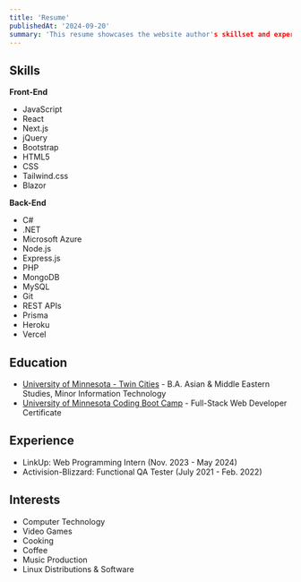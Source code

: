 ```yaml
---
title: 'Resume'
publishedAt: '2024-09-20'
summary: 'This resume showcases the website author's skillset and experience.'
---
```


## Skills

**Front-End**

- JavaScript
- React
- Next.js
- jQuery
- Bootstrap
- HTML5
- CSS
- Tailwind.css
- Blazor

**Back-End**

- C#
- .NET
- Microsoft Azure
- Node.js
- Express.js
- PHP
- MongoDB
- MySQL
- Git
- REST APIs
- Prisma
- Heroku
- Vercel

## Education

- [University of Minnesota - Twin Cities](https://twin-cities.umn.edu/) - B.A. Asian & Middle Eastern Studies, Minor Information Technology
- [University of Minnesota Coding Boot Camp](https://bootcamp.umn.edu/coding/) - Full-Stack Web Developer Certificate

## Experience

- LinkUp: Web Programming Intern (Nov. 2023 - May 2024)
- Activision-Blizzard: Functional QA Tester (July 2021 - Feb. 2022)

## Interests

- Computer Technology
- Video Games
- Cooking
- Coffee
- Music Production
- Linux Distributions & Software